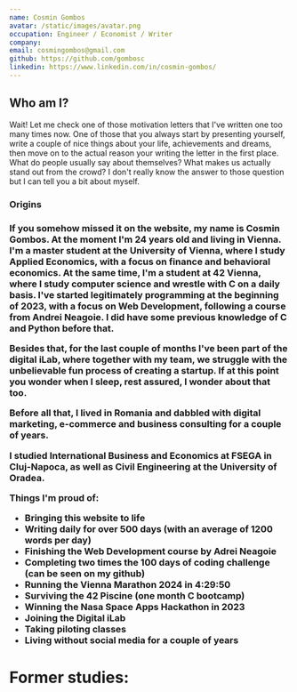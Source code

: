 ```yaml
---
name: Cosmin Gombos
avatar: /static/images/avatar.png
occupation: Engineer / Economist / Writer
company:
email: cosmingombos@gmail.com
github: https://github.com/gombosc
linkedin: https://www.linkedin.com/in/cosmin-gombos/
---
```


<h2>Who am I?</h2>
Wait! Let me check one of those motivation letters that I've written one too many times now. One of those that you always start by presenting yourself,
write a couple of nice things about your life, achievements and dreams, then move on to the actual reason your writing the letter in the first place. What do people usually
say about themselves? What makes us actually stand out from the crowd? I don't really know the answer to those question but I can tell you a bit about myself.
 
<h3>Origins<h3>

If you somehow missed it on the website, my name is Cosmin Gombos. At the moment I'm 24 years old and living in Vienna. I'm a master student at the University of Vienna,
where I study Applied Economics, with a focus on finance and behavioral economics. At the same time, I'm a student at
42 Vienna, where I study computer science and wrestle with C on a daily basis. I've started legitimately programming
at the beginning of 2023, with a focus on Web Development, following a course from Andrei Neagoie. I did have some previous
knowledge of C and Python before that.

Besides that, for the last couple of months I've been part of the digital iLab, where together with my team, we struggle with the unbelievable
fun process of creating a startup. If at this point you wonder when I sleep, rest assured, I wonder about that too. 

Before all that, I lived in Romania and dabbled with digital marketing, e-commerce and business consulting for a couple of years. 

I studied International Business and Economics at FSEGA in Cluj-Napoca, as well as Civil Engineering at the University of Oradea.




Things I'm proud of:
- Bringing this website to life
- Writing daily for over 500 days (with an average of 1200 words per day)
- Finishing the Web Development course by Adrei Neagoie
- Completing two times the 100 days of coding challenge (can be seen on my github)
- Running the Vienna Marathon 2024 in 4:29:50
- Surviving the 42 Piscine (one month C bootcamp)
- Winning the Nasa Space Apps Hackathon in 2023
- Joining the Digital iLab
- Taking piloting classes
- Living without social media for a couple of years

<h1>Former studies:</h1>



